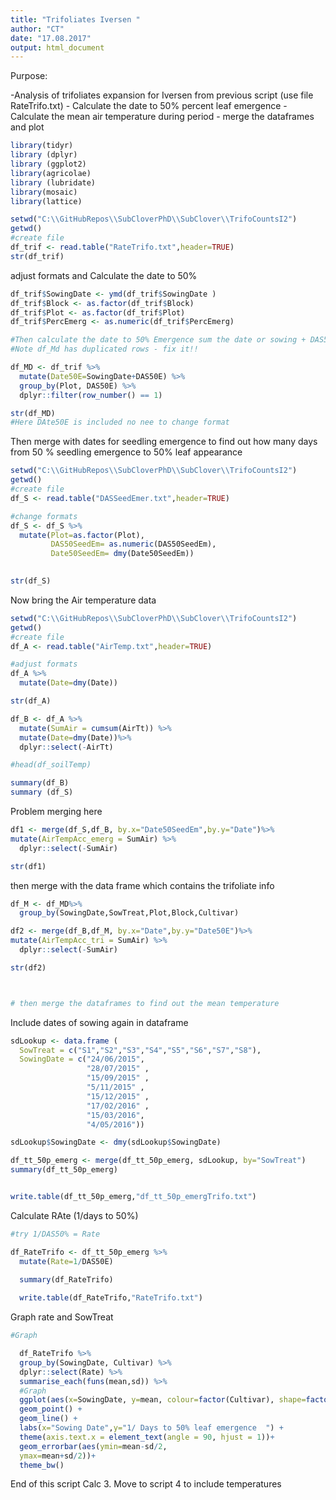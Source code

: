 ```yaml
---
title: "Trifoliates Iversen "
author: "CT"
date: "17.08.2017"
output: html_document
---
```


Purpose:

-Analysis of trifoliates expansion for Iversen from previous script (use file RateTrifo.txt)
- Calculate the date to 50% percent leaf emergence
- Calculate the mean air temperature during period
- merge the dataframes and plot 
 
```r
library(tidyr)
library (dplyr)
library (ggplot2)
library(agricolae)
library (lubridate)
library(mosaic)
library(lattice)
```



```r
setwd("C:\\GitHubRepos\\SubCloverPhD\\SubClover\\TrifoCountsI2")
getwd()
#create file
df_trif <- read.table("RateTrifo.txt",header=TRUE)
str(df_trif)


```

adjust formats and Calculate the date to 50%  
```r


df_trif$SowingDate <- ymd(df_trif$SowingDate )
df_trif$Block <- as.factor(df_trif$Block)
df_trif$Plot <- as.factor(df_trif$Plot)
df_trif$PercEmerg <- as.numeric(df_trif$PercEmerg)

#Then calculate the date to 50% Emergence sum the date or sowing + DAS50E
#Note df_Md has duplicated rows - fix it!! 

df_MD <- df_trif %>%
  mutate(Date50E=SowingDate+DAS50E) %>%
  group_by(Plot, DAS50E) %>% 
  dplyr::filter(row_number() == 1)

str(df_MD)
#Here DAte50E is included no nee to change format 

```


Then merge with dates for seedling emergence to find out how many days from 50 % seedling emergence to 50% leaf appearance  

```r


setwd("C:\\GitHubRepos\\SubCloverPhD\\SubClover\\TrifoCountsI2")
getwd()
#create file
df_S <- read.table("DASSeedEmer.txt",header=TRUE)

#change formats 
df_S <- df_S %>%
  mutate(Plot=as.factor(Plot),
         DAS50SeedEm= as.numeric(DAS50SeedEm),
         Date50SeedEm= dmy(Date50SeedEm))

         
str(df_S)


```


Now bring the Air temperature data 
```r


setwd("C:\\GitHubRepos\\SubCloverPhD\\SubClover\\TrifoCountsI2")
getwd()
#create file
df_A <- read.table("AirTemp.txt",header=TRUE)

#adjust formats
df_A %>%
  mutate(Date=dmy(Date))

str(df_A)

df_B <- df_A %>%
  mutate(SumAir = cumsum(AirTt)) %>%
  mutate(Date=dmy(Date))%>%
  dplyr::select(-AirTt)

#head(df_soilTemp)

summary(df_B)
summary (df_S)

```

Problem merging here 



```r


df1 <- merge(df_S,df_B, by.x="Date50SeedEm",by.y="Date")%>%
mutate(AirTempAcc_emerg = SumAir) %>%
  dplyr::select(-SumAir)

str(df1)
```

then merge with the data frame which contains the trifoliate info 
```r


df_M <- df_MD%>%
  group_by(SowingDate,SowTreat,Plot,Block,Cultivar)

df2 <- merge(df_B,df_M, by.x="Date",by.y="Date50E")%>%
mutate(AirTempAcc_tri = SumAir) %>%
  dplyr::select(-SumAir)

str(df2)



# then merge the dataframes to find out the mean temperature 


```



Include dates of sowing again in dataframe 
```r
sdLookup <- data.frame (
  SowTreat = c("S1","S2","S3","S4","S5","S6","S7","S8"),
  SowingDate = c("24/06/2015", 
                 "28/07/2015" ,
                 "15/09/2015" ,
                 "5/11/2015" ,
                 "15/12/2015" ,
                 "17/02/2016" ,
                 "15/03/2016",
                 "4/05/2016"))

sdLookup$SowingDate <- dmy(sdLookup$SowingDate)

df_tt_50p_emerg <- merge(df_tt_50p_emerg, sdLookup, by="SowTreat")
summary(df_tt_50p_emerg)


write.table(df_tt_50p_emerg,"df_tt_50p_emergTrifo.txt")
```




Calculate RAte (1/days to 50%) 


```r

#try 1/DAS50% = Rate

df_RateTrifo <- df_tt_50p_emerg %>%
  mutate(Rate=1/DAS50E)

  summary(df_RateTrifo)
  
  write.table(df_RateTrifo,"RateTrifo.txt")

```



Graph rate and SowTreat

```r
#Graph 

  df_RateTrifo %>%
  group_by(SowingDate, Cultivar) %>%
  dplyr::select(Rate) %>%
  summarise_each(funs(mean,sd)) %>%
  #Graph
  ggplot(aes(x=SowingDate, y=mean, colour=factor(Cultivar), shape=factor(Cultivar))) +
  geom_point() +
  geom_line() +
  labs(x="Sowing Date",y="1/ Days to 50% leaf emergence  ") +
  theme(axis.text.x = element_text(angle = 90, hjust = 1))+
  geom_errorbar(aes(ymin=mean-sd/2,
  ymax=mean+sd/2))+
  theme_bw()

```




End of this script Calc 3. 
Move to script 4 to include temperatures  
